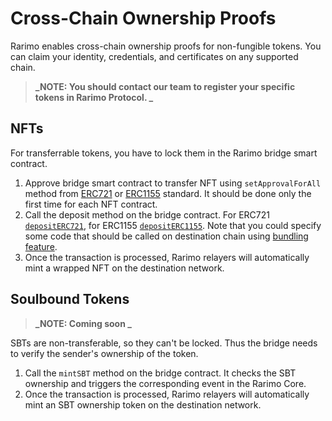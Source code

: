 # Cross-Chain Ownership Proofs

Rarimo enables cross-chain ownership proofs for non-fungible tokens. You can claim your identity, credentials, and certificates on any supported chain.

> **_NOTE: You should contact our team to register your specific tokens in Rarimo Protocol. _**

## NFTs

For transferrable tokens, you have to lock them in the Rarimo bridge smart contract.

1. Approve bridge smart contract to transfer NFT using `setApprovalForAll` method from [ERC721](https://github.com/OpenZeppelin/openzeppelin-contracts/blob/master/contracts/token/ERC721/ERC721.sol#L136) or [ERC1155](https://github.com/OpenZeppelin/openzeppelin-contracts/blob/master/contracts/token/ERC1155/ERC1155.sol#L100) standard. It should be done only the first time for each NFT contract.
1. Call the deposit method on the bridge contract. For ERC721 [`depositERC721`](https://docs.rarimo.com/smart-contracts/interface/evm-reference#depositerc721), for ERC1155 [`depositERC1155`](https://docs.rarimo.com/smart-contracts/interface/evm-reference#depositerc1155). Note that you could specify some code that should be called on destination chain using [bundling feature](https://docs.rarimo.com/overview/bundling).
1. Once the transaction is processed, Rarimo relayers will automatically mint a wrapped NFT on the destination network.

## Soulbound Tokens

> **_NOTE: Coming soon _**

SBTs are non-transferable, so they can't be locked. Thus the bridge needs to verify the sender's ownership of the token.

1. Call the `mintSBT` method on the bridge contract. It checks the SBT ownership and triggers the corresponding event in the Rarimo Core.
1. Once the transaction is processed, Rarimo relayers will automatically mint an SBT ownership token on the destination network.

